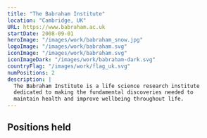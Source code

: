 ```yaml
---
title: "The Babraham Institute"
location: "Cambridge, UK"
URL: https://www.babraham.ac.uk
startDate: 2008-09-01
heroImage: "/images/work/babraham_snow.jpg"
logoImage: "/images/work/babraham.svg"
iconImage: "/images/work/babraham.svg"
iconImageDark: "/images/work/babraham-dark.svg"
countryFlag: "/images/work/flag_uk.svg"
numPositions: 2
description: |
  The Babraham Institute is a life science research institute
  dedicated to making the fundamental discoveries needed to
  maintain health and improve wellbeing throughout life.
---
```



## Positions held

<div class="time-line-container clear-both mb-10 grid gap-4">
  <TimeLineElement
    title="Postdoctoral Researcher"
    subtitle="Oct 2012 - May 2014"
    desc="Bioinformatician working in Wolf Reik's research group, embedded within the Babraham Bioinformatics core bioinformatics group."
  />
  <TimeLineElement
    title="PhD Student"
    subtitle="Sept 2008 - Sept 2012"
    desc="PhD student supervised by Cameron Osborne, working in the Epigenetics department. I studied the three-dimensional organisation of chromatin within the mammalian cell nucleus."
  />
</div>
